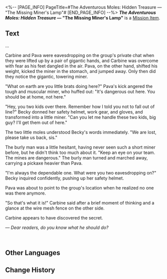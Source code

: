 <%-- [PAGE_INFO]
PageTitle=#The Adventurous Moles: Hidden Treasure — "The Missing Miner's Lamp"#
[END_PAGE_INFO] --%>
{{Item Infobox
|title       = ''The Adventurous Moles: Hidden Treasure'' &mdash; "The Missing Miner's Lamp"
|id          = 140171
|image       = Item Jarilo-VI Readable.png{{subst:void|<!--$UPLOAD:<<SpriteOutput/ItemFigures/190002.png>-<Item Jarilo-VI Readable.png>-<Item Icons>>-->}}
|type        = Mission Item
|invCategory = Missions
|rarity      = 3
|effect      = 
|description = A few pages from a children's adventure book very popular in Belobog.
}}
{{Description|''"The Moles, the Moles, are brilliant and strong! The Moles, the Moles, take the reins!"''}}
'''''The Adventurous Moles: Hidden Treasure'' &mdash; "The Missing Miner's Lamp"''' is a [[Mission Item]].

==Text==
<div align="center">{{Color|Keyword|The Missing Miner's Lamp}}</div>
...

Carbine and Pava were eavesdropping on the group's private chat when they were lifted up by a pair of gigantic hands, and Carbine was overcome with fear as his feet dangled in the air. Pava, on the other hand, shifted his weight, kicked the miner in the stomach, and jumped away. Only then did they notice the gigantic, towering miner.

"What on earth are you little brats doing here?" Pava's kick angered the tough and muscular miner, who huffed out: "It's dangerous out here. You should be at home, not here."

"Hey, you two kids over there. Remember how I told you not to fall out of line?" Becky donned her safety helmet, work gear, and gloves, and transformed into a little miner. "Can you let me handle these two kids, big guy? I'll get them out of here."

The two little moles understood Becky's words immediately. "We are lost, please take us back, sis."

The burly man was a little hesitant, having never seen such a short miner before, but he didn't think too much about it. "Keep an eye on your team. The mines are dangerous." The burly man turned and marched away, carrying a pickaxe heavier than Pava.

"I'm always the dependable one. What were you two eavesdropping on?" Becky inquired confidently, pushing up her safety helmet.

Pava was about to point to the group's location when he realized no one was there anymore.

{{Color|h|nobold=1|"I recall them saying, 'Let everything return to its rightful place. Let the stars return to the sky.'"}} "So that's what it is!" Carbine said after a brief moment of thinking and a glance at the wire mesh fence on the other side.

Carbine appears to have discovered the secret.

''&mdash; Dear readers, do you know what he should do?''

{{Color|h|nobold=1|''Mole Tip: ''}}<br />{{Color|h|nobold=1|''If you pay close attention to the surrounding Miner's Lamps, you'll be able to figure out the answer on your own.''}}

==Other Languages==
{{Other Languages
|en   = ''The Adventurous Moles: Hidden Treasure'' &mdash; "The Missing Miner's Lamp"
|zhs  = 《冒险鼹鼠队：隐形的宝藏》消失的矿灯
|zht  = 《冒險鼴鼠隊：隱形的寶藏》消失的礦燈
|ja   = 『モグラ冒険隊・見えない宝物』消えたカンテラ
|ko   = ≪두더지 모험단: 숨겨진 보물≫ 사라진 마이너 램프
|es   = La lámpara desaparecida - «Los topos aventureros: el tesoro invisible»
|fr   = ''Les Taupes aventurières&nbsp;: Le trésor caché'' &mdash; «&nbsp;La lampe de mineur disparue&nbsp;»
|ru   = Кроты-приключенцы: Спрятанное сокровище. Пропавшая лампа шахтёра
|th   = "การผจญภัยของแก๊งตัวตุ่น: สมบัติเร้นลับ" - โคมไฟเหมืองที่หายไป
|vi   = "Đội Chuột Chũi Phiêu Lưu: Kho Báu Ẩn Giấu" - Đèn Mỏ Biến Mất
|de   = „Die abenteuerlustigen Maulwürfe: Verborgener Schatz“ – Die verschwundene Grubenlampe
|id   = "Petualang The Moles: Harta Karun Tersembunyi" &mdash; Penerang Tambang yang Menghilang
|pt   = "As Toupeiras Aventureiras: Tesouro Escondido" – "A Lanterna de Minerador Perdida"
}}

==Change History==
{{Change History|1.0}}